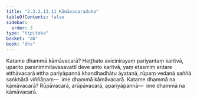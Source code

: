 ```yaml
---
title: "2.3.2.13.11 Kāmāvacaraduka"
tableOfContents: false
sidebar:
  order: 3
type: "tipitaka"
basket: "ab"
book: "dhs"
---
```



<DynamicBreadcrumb />

<Division number="1287" book="dhs">

<Paragraph number="1988" book="dhs">
Katame dhammā kāmāvacarā? Heṭṭhato avicinirayaṃ pariyantaṃ karitvā, uparito paranimmitavasavattī deve anto karitvā, yaṃ etasmiṃ antare etthāvacarā ettha pariyāpannā khandhadhātu āyatanā, rūpaṃ vedanā saññā saṅkhārā viññāṇaṃ—  ime dhammā kāmāvacarā.
</Paragraph>

</Division>
<Division number="1288" book="dhs">

<Paragraph number="1989" book="dhs">
Katame dhammā na kāmāvacarā? Rūpāvacarā, arūpāvacarā, apariyāpannā—  ime dhammā na kāmāvacarā.
</Paragraph>
</Division>